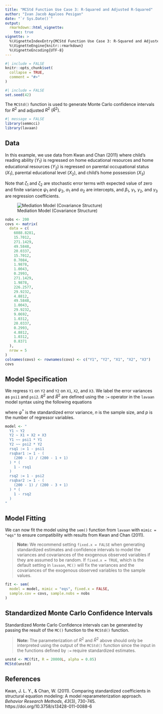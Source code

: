 ```yaml
---
title: "MCStd Function Use Case 3: R-Squared and Adjusted R-Squared"
author: "Ivan Jacob Agaloos Pesigan"
date: "`r Sys.Date()`"
output:
  rmarkdown::html_vignette:
    toc: true
vignette: >
  %\VignetteIndexEntry{MCStd Function Use Case 3: R-Squared and Adjusted R-Squared}
  %\VignetteEngine{knitr::rmarkdown}
  %\VignetteEncoding{UTF-8}
---
```


```r
#| include = FALSE
knitr::opts_chunk$set(
  collapse = TRUE,
  comment = "#>"
)
```

```r
#| include = FALSE
set.seed(42)
```

The `MCStd()` function is used
to generate Monte Carlo confidence intervals
for $R^{2}$ and adjusted $R^{2}$ $\left( \bar{R}^{2}\right)$.

```r
#| message = FALSE
library(semmcci)
library(lavaan)
```

## Data

In this example,
we use data from Kwan and Chan (2011)
where child's reading ability ($Y_{1}$)
is regressed on home educational resources
and home educational resources ($Y_{2}$)
is regressed on
parental occupational status ($X_{1}$),
parental educational level ($X_{2}$), and
child's home possession ($X_{3}$)

\begin{equation}
    Y_{1}
    =
    \alpha_{1}
    +
    \beta_{1}
    Y_{2}
    +
    \zeta_{1} ,
\end{equation}

\begin{equation}
    Y_{2}
    =
    \alpha_{2}
    +
    \gamma_{1}
    X_{1}
    +
    \gamma_{2}
    X_{2}
    +
    \gamma_{3}
    X_{3}
    +
    \zeta_{2} .
\end{equation}

\noindent Note that $\zeta_{1}$ and $\zeta_{2}$ are stochastic error terms
with expected value of zero
and finite variance $\psi_{1}$ and $\psi_{2}$,
$\alpha_{1}$ and $\alpha_{2}$ are intercepts,
and $\beta_{1}$, $\gamma_{1}$, $\gamma_{2}$, and $\gamma_{3}$
are regression coefficients.

![Mediation Model (Covariance Structure)](https://raw.githubusercontent.com/jeksterslab/semmcci/main/latexsrc/figures/png/kwan-2011-example-2.png)

```r
nobs <- 200
covs <- matrix(
  data = c(
    6088.8281,
    15.7012,
    271.1429,
    49.5848,
    20.0337,
    15.7012,
    0.7084,
    1.9878,
    1.0043,
    0.2993,
    271.1429,
    1.9878,
    226.2577,
    29.9232,
    4.8812,
    49.5848,
    1.0043,
    29.9232,
    9.0692,
    1.0312,
    20.0337,
    0.2993,
    4.8812,
    1.0312,
    0.8371
  ),
  nrow = 5
)
colnames(covs) <- rownames(covs) <- c("Y1", "Y2", "X1", "X2", "X3")
covs
```

## Model Specification

We regress `Y1` on `Y2` and `Y2` on `X1`, `X2`, and `X3`.
We label the error variances as `psi1` and `psi2`.
$R^{2}$ and $\bar{R}^{2}$
are defined using the `:=` operator
in the `lavaan` model syntax
using the following equations

\begin{equation}
    R^{2}
    =
    1 - \psi^{\ast}
\end{equation}

\begin{equation}
    \bar{R}^{2}
    =
    1
    -
    \left(
    \frac{n - 1}{n - p + 1}
    \right)
    \left(
    1 - R^2
    \right)
\end{equation}

\noindent where $\psi^{\ast}$
is the standardized error variance,
$n$ is the sample size,
and $p$ is the number of regressor variables.

```r
model <- "
  Y1 ~ Y2
  Y2 ~ X1 + X2 + X3
  Y1 ~~ psi1 * Y1
  Y2 ~~ psi2 * Y2
  rsq1 := 1 - psi1
  rsqbar1 := 1 - (
    (200 - 1) / (200 - 1 + 1)
  ) * (
    1 - rsq1
  )
  rsq2 := 1 - psi2
  rsqbar2 := 1 - (
    (200 - 1) / (200 - 3 + 1)
  ) * (
    1 - rsq2
  )
"
```

## Model Fitting

We can now fit the model using the `sem()` function from `lavaan`
with `mimic = "eqs"`
to ensure compatibility with results from Kwan and Chan (2011).

> **Note:** We recommend setting `fixed.x = FALSE`
> when generating standardized estimates and confidence intervals
> to model the variances and covariances of the exogenous observed variables
> if they are assumed to be random.
> If `fixed.x = TRUE`, which is the default setting in `lavaan`,
> `MC()` will fix the variances and the covariances
> of the exogenous observed variables to the sample values.

```r
fit <- sem(
  model = model, mimic = "eqs", fixed.x = FALSE,
  sample.cov = covs, sample.nobs = nobs
)
```

## Standardized Monte Carlo Confidence Intervals

Standardized Monte Carlo Confidence intervals can be generated by passing the result of the `MC()` function to the `MCStd()` function.

> **Note:** The parameterization of $R^{2}$ and $\bar{R}^{2}$ above
> should only be interpreted using the output of the `MCStd()` function
> since the input in the functions defined by `:=`
> require standardized estimates.

```r
unstd <- MC(fit, R = 20000L, alpha = 0.05)
MCStd(unstd)
```

## References

Kwan, J. L. Y., & Chan, W. (2011).
Comparing standardized coefficients in structural equation modeling:
A model reparameterization approach.
*Behavior Research Methods*, *43*(3), 730-745.
https://doi.org/10.3758/s13428-011-0088-6
